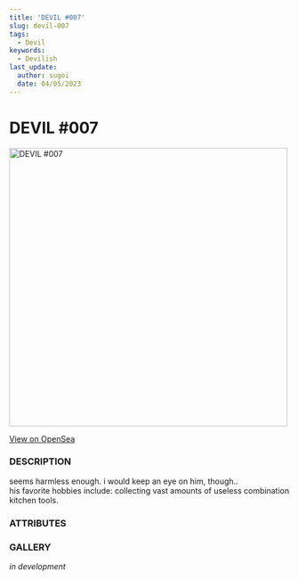 ```yaml
---
title: 'DEVIL #007'
slug: devil-007
tags:
  - Devil
keywords:
  - Devilish
last_update:
  author: sugoi
  date: 04/05/2023
---
```



# DEVIL #007

<img src="https://nft-cdn.alchemy.com/eth-mainnet/9e0e78f20a6eb7ba33ba1f34da64f212" alt="DEVIL #007" width="500" />

[View on OpenSea](https://opensea.io/assets/ethereum/0x231EDa2D0E36E5254515B7625D1201f7b4617cf4/7)

### DESCRIPTION

seems harmless enough. i would keep an eye on him, though..  
his favorite hobbies include: collecting vast amounts of useless combination kitchen tools.

### ATTRIBUTES

<AttributeTag traitType="HUMANITY" value="AVERAGE" />
<AttributeTag traitType="NATURE" value="TIMID" />
<AttributeTag traitType="TYPE" value="DEVIL" />
<AttributeTag traitType="SUBTYPE" value="SPRITE" />


### GALLERY

*in development*

